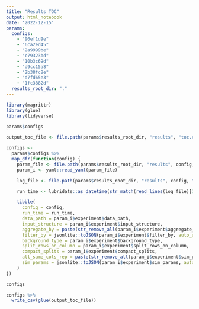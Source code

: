 ```yaml
---
title: "Results TOC"
output: html_notebook
date: '2022-12-15'
params:
  configs:
    - "90ef1d9e"
    - "6ca2ed45"
    - "2a9999be"
    - "c79323bd"
    - "10b3c69d"
    - "d9cc15a8"
    - "2b38fc8e"
    - "d7fd65e3"
    - "1fc3882d"
  results_root_dir: "."
---
```


```r
library(magrittr)
library(glue)
library(tidyverse)
```


```r
params$configs
```


```r
output_toc_file <- file.path(params$results_root_dir, "results", "toc.csv")
```


```r
configs <-
  params$configs %>%
  map_dfr(function(config) {
    param_file <- file.path(params$results_root_dir, "results", config, "params.yaml")
    param_i <- yaml::read_yaml(param_file)

    log_file <- file.path(params$results_root_dir, "results", config, "run.log")

    run_time <- lubridate::as_datetime(str_match(read_lines(log_file)[1], "\\[.*\\]")[[1]], tz = Sys.timezone())

    tibble(
      config = config,
      run_time = run_time,
      data_path = param_i$experiment$data_path,
      input_structure = param_i$experiment$input_structure,
      aggregate_by = paste(str_remove_all(param_i$experiment$aggregate_by, "Metadata_"), collapse = ","),
      filter_by = jsonlite::toJSON(param_i$experiment$filter_by, auto_unbox = TRUE),
      background_type = param_i$experiment$background_type,
      split_rows_on_column = param_i$experiment$split_rows_on_column,
      compact_splits = param_i$experiment$compact_splits,
      all_same_cols_rep = paste(str_remove_all(param_i$experiment$sim_params$all_same_cols_rep, "Metadata_"), collapse = ","),
      sim_params = jsonlite::toJSON(param_i$experiment$sim_params, auto_unbox = TRUE)
    )
})

configs
```


```r
configs %>%
  write_csv(glue(output_toc_file))
```

